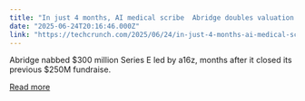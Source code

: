 ```yaml
---
title: "In just 4 months, AI medical scribe  Abridge doubles valuation to $5.3B"
date: "2025-06-24T20:16:46.000Z"
link: "https://techcrunch.com/2025/06/24/in-just-4-months-ai-medical-scribe-abridge-doubles-valuation-to-5-3b/"
---
```


Abridge nabbed $300 million Series E led by a16z, months after it closed its previous $250M fundraise.

[Read more](https://techcrunch.com/2025/06/24/in-just-4-months-ai-medical-scribe-abridge-doubles-valuation-to-5-3b/)

